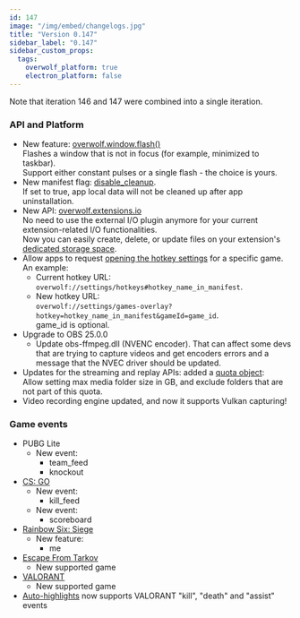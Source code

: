 ```yaml
---
id: 147
image: "/img/embed/changelogs.jpg"
title: "Version 0.147"
sidebar_label: "0.147"
sidebar_custom_props:
  tags:
    overwolf_platform: true
    electron_platform: false
---
```


Note that iteration 146 and 147 were combined into a single iteration.  

### API and Platform

* New feature: [overwolf.window.flash()](/api/windows#flashwindowid-behaviorcallback)  
  Flashes a window that is not in focus (for example, minimized to taskbar).  
  Support either constant pulses or a single flash - the choice is yours. 
* New manifest flag: [disable_cleanup](/api/manifest#disable_cleanup).  
  If set to true, app local data will not be cleaned up after app uninstallation.
* New API: [overwolf.extensions.io](/api/extensions/io)  
  No need to use the external I/O plugin anymore for your current extension-related I/O functionalities.  
  Now you can easily create, delete, or update files on your extension's [dedicated storage space](/api/extensions/io#storagespace-enum).   
* Allow apps to request [opening the hotkey settings](/topics/best-practices/hotkeys-best-practices#reassign-hotkeys) for a specific game. An example:
  * Current hotkey URL:  
    `overwolf://settings/hotkeys#hotkey_name_in_manifest`.  
  * New hotkey URL:  
    `overwolf://settings/games-overlay?hotkey=hotkey_name_in_manifest&gameId=game_id`.  
    game_id is optional.
* Upgrade to OBS 25.0.0 
  * Update obs-ffmpeg.dll (NVENC encoder).
    That can affect some devs that are trying to capture videos and get encoders errors and a message that the NVEC driver should be updated.
* Updates for the streaming and replay APIs: added a [quota object](#streaming):  
  Allow setting max media folder size in GB, and exclude folders that are not part of this quota.
* Video recording engine updated, and now it supports Vulkan capturing!

### Game events

* PUBG Lite
  * New event:
    * team_feed
    * knockout
* [CS: GO](/api/live-game-data/supported-games/counter-strike-global-offensive)
  * New event:
    * kill_feed
  * New event:
    * scoreboard
* [Rainbow Six: Siege](/api/live-game-data/supported-games/rainbow-six-siege)
  * New feature:
    * me
* [Escape From Tarkov](/api/live-game-data/supported-games/escape-from-tarkov)
  * New supported game
* [VALORANT](/api/live-game-data/supported-games/valorant)
  * New supported game
* [Auto-highlights](/topics/best-practices/video-capture#auto-highlights-capture) now supports VALORANT "kill", "death" and "assist" events

